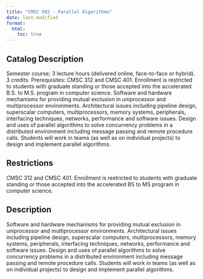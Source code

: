 ```yaml
---
title: "CMSC 502 - Parallel Algorithms"
date: last-modified
format:
  html:
    toc: true
---
```


## Catalog Description

Semester course; 3 lecture hours (delivered online, face-to-face or hybrid). 3 credits. Prerequisites: CMSC 312 and CMSC 401. Enrollment is restricted to students with graduate standing or those accepted into the accelerated B.S. to M.S. program in computer science. Software and hardware mechanisms for providing mutual exclusion in uniprocessor and multiprocessor environments. Architectural issues including pipeline design, superscalar computers, multiprocessors, memory systems, peripherals, interfacing techniques, networks, performance and software issues. Design and uses of parallel algorithms to solve concurrency problems in a distributed environment including message passing and remote procedure calls. Students will work in teams (as well as on individual projects) to design and implement parallel algorithms.


## Restrictions
 
CMSC 312 and CMSC 401. Enrollment is restricted to students with graduate standing or those accepted into the accelerated BS to MS program in computer science.

## Description

Software and hardware mechanisms for providing mutual exclusion in uniprocessor and multiprocessor environments. Architectural issues including pipeline design, superscalar computers, multiprocessors, memory systems, peripherals, interfacing techniques, networks, performance and software issues. Design and uses of parallel algorithms to solve concurrency problems in a distributed environment including message passing and remote procedure calls. Students will work in teams (as well as on individual projects) to design and implement parallel algorithms.


